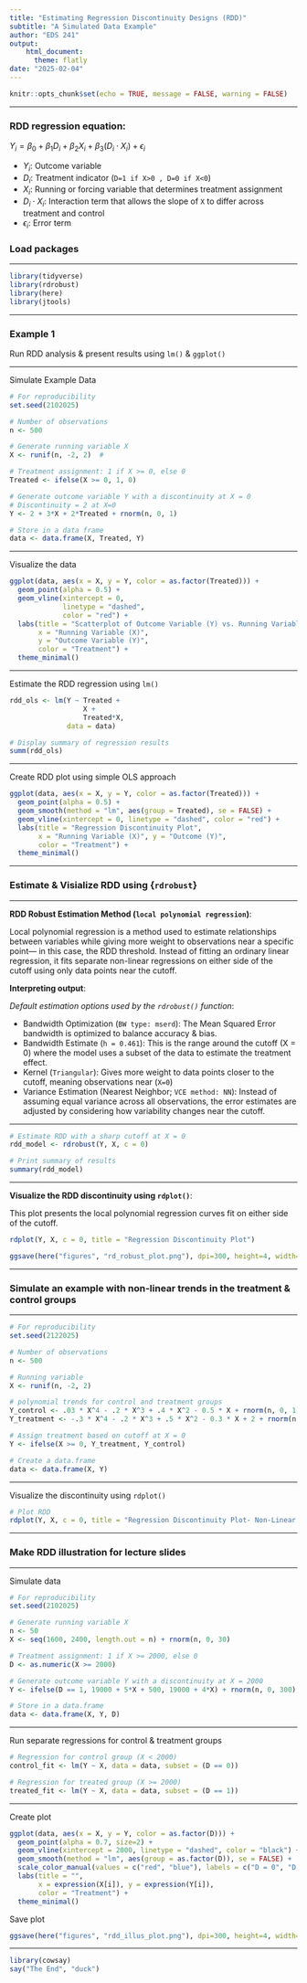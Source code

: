 ```yaml
---
title: "Estimating Regression Discontinuity Designs (RDD)"
subtitle: "A Simulated Data Example"
author: "EDS 241"
output: 
    html_document:
      theme: flatly
date: "2025-02-04"
---
```


```r
knitr::opts_chunk$set(echo = TRUE, message = FALSE, warning = FALSE)
```

------------------------------------------------------------------------

### RDD regression equation:

$Y_i = \beta_0 + \beta_1 D_i + \beta_2 X_i + \beta_3 (D_i \cdot X_i) + \epsilon_i$

- $Y_i$: Outcome variable
- $D_i$: Treatment indicator (`D=1 if X>0 , D=0 if X<0`)
- $X_i$: Running or forcing variable that determines treatment assignment
- $D_i \cdot X_i$: Interaction term that allows the slope of `X` to differ across treatment and control
- $\epsilon_i$: Error term


### Load packages

------------------------------------------------------------------------

```r
library(tidyverse)
library(rdrobust)
library(here)
library(jtools)
```

------------------------------------------------------------------------

### Example 1 

Run RDD analysis & present results using `lm()` & `ggplot()`

------------------------------------------------------------------------

Simulate Example Data

```r
# For reproducibility
set.seed(2102025)  

# Number of observations
n <- 500  

# Generate running variable X
X <- runif(n, -2, 2)  # 

# Treatment assignment: 1 if X >= 0, else 0
Treated <- ifelse(X >= 0, 1, 0)

# Generate outcome variable Y with a discontinuity at X = 0
# Discontinuity = 2 at X=0
Y <- 2 + 3*X + 2*Treated + rnorm(n, 0, 1)  

# Store in a data frame
data <- data.frame(X, Treated, Y)
```

------------------------------------------------------------------------

Visualize the data
```r
ggplot(data, aes(x = X, y = Y, color = as.factor(Treated))) +
  geom_point(alpha = 0.5) +
  geom_vline(xintercept = 0,
             linetype = "dashed",
             color = "red") +
  labs(title = "Scatterplot of Outcome Variable (Y) vs. Running Variable (X)",
       x = "Running Variable (X)",
       y = "Outcome Variable (Y)",
       color = "Treatment") +
  theme_minimal()
```

------------------------------------------------------------------------

Estimate the RDD regression using `lm()`

```r

rdd_ols <- lm(Y ~ Treated +
                  X +
                  Treated*X,
              data = data)

# Display summary of regression results
summ(rdd_ols)
```

------------------------------------------------------------------------

Create RDD plot using simple OLS approach

```r
ggplot(data, aes(x = X, y = Y, color = as.factor(Treated))) +
  geom_point(alpha = 0.5) +
  geom_smooth(method = "lm", aes(group = Treated), se = FALSE) +
  geom_vline(xintercept = 0, linetype = "dashed", color = "red") +
  labs(title = "Regression Discontinuity Plot",
       x = "Running Variable (X)", y = "Outcome (Y)",
       color = "Treatment") +
  theme_minimal()
```

------------------------------------------------------------------------

### Estimate & Visialize RDD using {`rdrobust`}

------------------------------------------------------------------------

**RDD Robust Estimation Method (`local polynomial regression`)**: 

Local polynomial regression is a method used to estimate relationships between variables while giving more weight to observations near a specific point— in this case, the RDD threshold. Instead of fitting an ordinary linear regression, it fits separate non-linear regressions on either side of the cutoff using only data points near the cutoff. 

**Interpreting output**:

*Default estimation options used by the `rdrobust()` function*:

- Bandwidth Optimization (`BW type: mserd`): The Mean Squared Error bandwidth is optimized to balance accuracy & bias.
- Bandwidth Estimate (`h = 0.461`): This is the range around the cutoff (X = 0) where the model uses a subset of the data to estimate the treatment effect.
- Kernel (`Triangular`): Gives more weight to data points closer to the cutoff, meaning observations near (`X=0`)
- Variance Estimation (Nearest Neighbor; `VCE method: NN`): Instead of assuming equal variance across all observations, the error estimates are adjusted by considering how variability changes near the cutoff.

------------------------------------------------------------------------

```r
# Estimate RDD with a sharp cutoff at X = 0
rdd_model <- rdrobust(Y, X, c = 0)

# Print summary of results
summary(rdd_model)
```

------------------------------------------------------------------------

**Visualize the RDD discontinuity using `rdplot()`**:

This plot presents the local polynomial regression curves fit on either side of the cutoff.

```r
rdplot(Y, X, c = 0, title = "Regression Discontinuity Plot")
```

```r
ggsave(here("figures", "rd_robust_plot.png"), dpi=300, height=4, width=9, units="in")
```

------------------------------------------------------------------------

### Simulate an example with non-linear trends in the treatment & control groups

------------------------------------------------------------------------

```r
# For reproducibility
set.seed(2122025)

# Number of observations
n <- 500  

# Running variable
X <- runif(n, -2, 2) 

# polynomial trends for control and treatment groups
Y_control <- .03 * X^4 - .2 * X^3 + .4 * X^2 - 0.5 * X + rnorm(n, 0, 1)   
Y_treatment <- -.3 * X^4 - .2 * X^3 + .5 * X^2 - 0.3 * X + 2 + rnorm(n, 0, 1)  

# Assign treatment based on cutoff at X = 0
Y <- ifelse(X >= 0, Y_treatment, Y_control)

# Create a data.frame
data <- data.frame(X, Y)
```

------------------------------------------------------------------------

Visualize the discontinuity using `rdplot()`
```r
# Plot RDD
rdplot(Y, X, c = 0, title = "Regression Discontinuity Plot- Non-Linear Trends")

```

------------------------------------------------------------------------

### Make RDD illustration for lecture slides

------------------------------------------------------------------------

Simulate data
```r
# For reproducibility
set.seed(2102025)  

# Generate running variable X
n <- 50
X <- seq(1600, 2400, length.out = n) + rnorm(n, 0, 30)

# Treatment assignment: 1 if X >= 2000, else 0
D <- as.numeric(X >= 2000)

# Generate outcome variable Y with a discontinuity at X = 2000
Y <- ifelse(D == 1, 19000 + 5*X + 500, 19000 + 4*X) + rnorm(n, 0, 300)

# Store in a data.frame
data <- data.frame(X, Y, D)
```

------------------------------------------------------------------------

Run separate regressions for control & treatment groups
```r
# Regression for control group (X < 2000)
control_fit <- lm(Y ~ X, data = data, subset = (D == 0))

# Regression for treated group (X >= 2000)
treated_fit <- lm(Y ~ X, data = data, subset = (D == 1))

```

------------------------------------------------------------------------

Create plot
```r

ggplot(data, aes(x = X, y = Y, color = as.factor(D))) +
  geom_point(alpha = 0.7, size=2) + 
  geom_vline(xintercept = 2000, linetype = "dashed", color = "black") +  # cutoff line
  geom_smooth(method = "lm", aes(group = as.factor(D)), se = FALSE) +
  scale_color_manual(values = c("red", "blue"), labels = c("D = 0", "D = 1")) +
  labs(title = "",
       x = expression(X[i]), y = expression(Y[i]),
       color = "Treatment") +
  theme_minimal()
```

Save plot
```r
ggsave(here("figures", "rdd_illus_plot.png"), dpi=300, height=4, width=9, units="in")
```

------------------------------------------------------------------------

```r
library(cowsay)
say("The End", "duck")
```